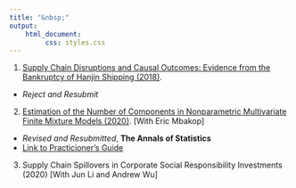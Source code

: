 ```yaml
---
title: "&nbsp;"
output: 
    html_document:
         css: styles.css
---
```


<!-- Global site tag (gtag.js) - Google Analytics -->
<script async src="https://www.googletagmanager.com/gtag/js?id=UA-165847699-1"></script>
<script>
  window.dataLayer = window.dataLayer || [];
  function gtag(){dataLayer.push(arguments);}
  gtag('js', new Date());

  gtag('config', 'UA-165847699-1');
</script>


<link rel="stylesheet" href="styles.css" type="text/css">

1. [Supply Chain Disruptions and Causal Outcomes: Evidence from the Bankruptcy of Hanjin Shipping (2018) ](https://papers.ssrn.com/sol3/papers.cfm?abstract_id=3293272).
  - _Reject and Resubmit_ 

2. [Estimation of the Number of Components in Nonparametric Multivariate Finite Mixture Models (2020)](https://www.dropbox.com/s/cxkmkbzp9b1azke/paper_draft_jun_2020.pdf?dl=0). [With Eric Mbakop]
  - _Revised and Resubmitted_,  **The Annals of Statistics** 
  - [Link to Practicioner's Guide](https://www.dropbox.com/s/362zmzjb0uybr57/Online_Algorithm.pdf?dl=0)
  
3. Supply Chain Spillovers in Corporate Social Responsibility Investments (2020) [With Jun Li and Andrew Wu]